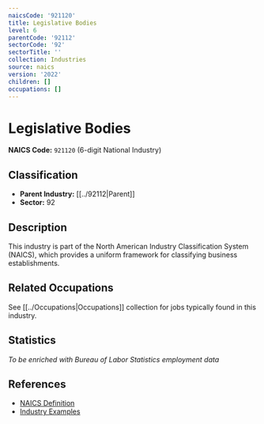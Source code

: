 ```yaml
---
naicsCode: '921120'
title: Legislative Bodies
level: 6
parentCode: '92112'
sectorCode: '92'
sectorTitle: ''
collection: Industries
source: naics
version: '2022'
children: []
occupations: []
---
```

# Legislative Bodies

**NAICS Code:** `921120` (6-digit National Industry)

## Classification

- **Parent Industry:** [[../92112|Parent]]
- **Sector:** 92

## Description

This industry is part of the North American Industry Classification System (NAICS), which provides a uniform framework for classifying business establishments.

## Related Occupations

See [[../Occupations|Occupations]] collection for jobs typically found in this industry.

## Statistics

*To be enriched with Bureau of Labor Statistics employment data*

## References

- [NAICS Definition](https://www.census.gov/naics/)
- [Industry Examples](https://www.census.gov/naics/2022NAICS/)
